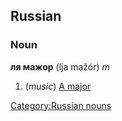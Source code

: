 ==Russian==
===Noun===
'''ля мажор''' (lja mažór) ''m''

# (''music'') [[A major]]

[[Category:Russian nouns]]